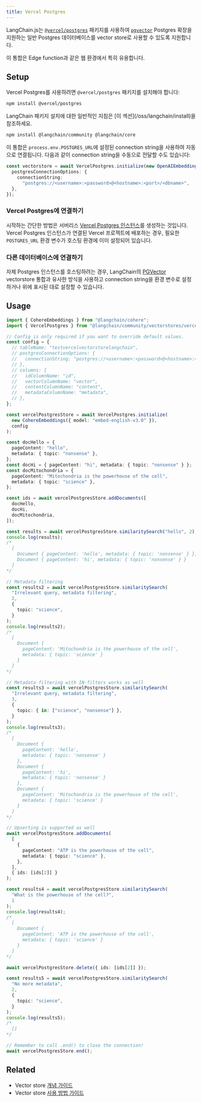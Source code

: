 ```yaml
---
title: Vercel Postgres
---
```


LangChain.js는 [`@vercel/postgres`](https://www.npmjs.com/package/@vercel/postgres) 패키지를 사용하여 [`pgvector`](https://github.com/pgvector/pgvector) Postgres 확장을 지원하는 일반 Postgres 데이터베이스를 vector store로 사용할 수 있도록 지원합니다.

이 통합은 Edge function과 같은 웹 환경에서 특히 유용합니다.

## Setup

Vercel Postgres를 사용하려면 `@vercel/postgres` 패키지를 설치해야 합니다:

```bash npm
npm install @vercel/postgres
```
<Tip>
LangChain 패키지 설치에 대한 일반적인 지침은 [이 섹션](/oss/langchain/install)을 참조하세요.
</Tip>

```bash npm
npm install @langchain/community @langchain/core
```
이 통합은 `process.env.POSTGRES_URL`에 설정된 connection string을 사용하여 자동으로 연결됩니다.
다음과 같이 connection string을 수동으로 전달할 수도 있습니다:

```typescript
const vectorstore = await VercelPostgres.initialize(new OpenAIEmbeddings(), {
  postgresConnectionOptions: {
    connectionString:
      "postgres://<username>:<password>@<hostname>:<port>/<dbname>",
  },
});
```

### Vercel Postgres에 연결하기

시작하는 간단한 방법은 서버리스 [Vercel Postgres 인스턴스](https://vercel.com/docs/storage/vercel-postgres/quickstart)를 생성하는 것입니다.
Vercel Postgres 인스턴스가 연결된 Vercel 프로젝트에 배포하는 경우, 필요한 `POSTGRES_URL` 환경 변수가 호스팅 환경에 이미 설정되어 있습니다.

### 다른 데이터베이스에 연결하기

자체 Postgres 인스턴스를 호스팅하려는 경우, LangChain의 [PGVector](/oss/integrations/vectorstores/pgvector) vectorstore 통합과 유사한 방식을 사용하고 connection string을 환경 변수로 설정하거나 위에 표시된 대로 설정할 수 있습니다.

## Usage

```typescript
import { CohereEmbeddings } from "@langchain/cohere";
import { VercelPostgres } from "@langchain/community/vectorstores/vercel_postgres";

// Config is only required if you want to override default values.
const config = {
  // tableName: "testvercelvectorstorelangchain",
  // postgresConnectionOptions: {
  //   connectionString: "postgres://<username>:<password>@<hostname>:<port>/<dbname>",
  // },
  // columns: {
  //   idColumnName: "id",
  //   vectorColumnName: "vector",
  //   contentColumnName: "content",
  //   metadataColumnName: "metadata",
  // },
};

const vercelPostgresStore = await VercelPostgres.initialize(
  new CohereEmbeddings({ model: "embed-english-v3.0" }),
  config
);

const docHello = {
  pageContent: "hello",
  metadata: { topic: "nonsense" },
};
const docHi = { pageContent: "hi", metadata: { topic: "nonsense" } };
const docMitochondria = {
  pageContent: "Mitochondria is the powerhouse of the cell",
  metadata: { topic: "science" },
};

const ids = await vercelPostgresStore.addDocuments([
  docHello,
  docHi,
  docMitochondria,
]);

const results = await vercelPostgresStore.similaritySearch("hello", 2);
console.log(results);
/*
  [
    Document { pageContent: 'hello', metadata: { topic: 'nonsense' } },
    Document { pageContent: 'hi', metadata: { topic: 'nonsense' } }
  ]
*/

// Metadata filtering
const results2 = await vercelPostgresStore.similaritySearch(
  "Irrelevant query, metadata filtering",
  2,
  {
    topic: "science",
  }
);
console.log(results2);
/*
  [
    Document {
      pageContent: 'Mitochondria is the powerhouse of the cell',
      metadata: { topic: 'science' }
    }
  ]
*/

// Metadata filtering with IN-filters works as well
const results3 = await vercelPostgresStore.similaritySearch(
  "Irrelevant query, metadata filtering",
  3,
  {
    topic: { in: ["science", "nonsense"] },
  }
);
console.log(results3);
/*
  [
    Document {
      pageContent: 'hello',
      metadata: { topic: 'nonsense' }
    },
    Document {
      pageContent: 'hi',
      metadata: { topic: 'nonsense' }
    },
    Document {
      pageContent: 'Mitochondria is the powerhouse of the cell',
      metadata: { topic: 'science' }
    }
  ]
*/

// Upserting is supported as well
await vercelPostgresStore.addDocuments(
  [
    {
      pageContent: "ATP is the powerhouse of the cell",
      metadata: { topic: "science" },
    },
  ],
  { ids: [ids[2]] }
);

const results4 = await vercelPostgresStore.similaritySearch(
  "What is the powerhouse of the cell?",
  1
);
console.log(results4);
/*
  [
    Document {
      pageContent: 'ATP is the powerhouse of the cell',
      metadata: { topic: 'science' }
    }
  ]
*/

await vercelPostgresStore.delete({ ids: [ids[2]] });

const results5 = await vercelPostgresStore.similaritySearch(
  "No more metadata",
  2,
  {
    topic: "science",
  }
);
console.log(results5);
/*
  []
*/

// Remember to call .end() to close the connection!
await vercelPostgresStore.end();
```

## Related

- Vector store [개념 가이드](/oss/integrations/vectorstores)
- Vector store [사용 방법 가이드](/oss/integrations/vectorstores)
```
